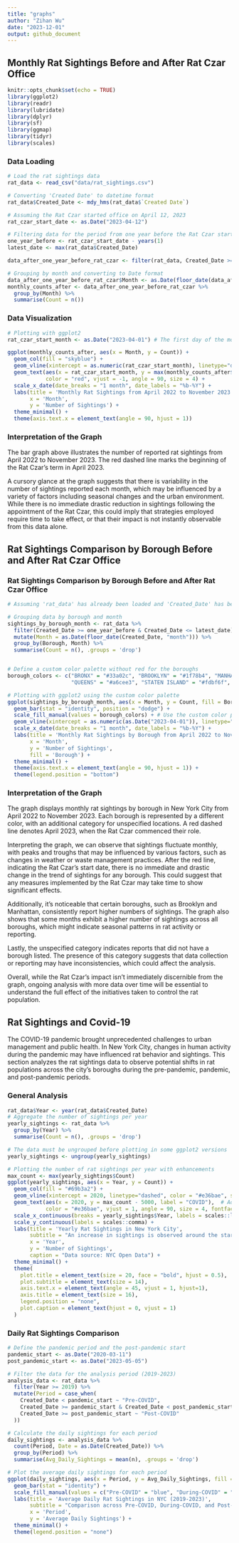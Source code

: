```yaml
---
title: "graphs"
author: "Zihan Wu"
date: "2023-12-01"
output: github_document
---
```


## Monthly Rat Sightings Before and After Rat Czar Office

```r
knitr::opts_chunk$set(echo = TRUE)
library(ggplot2)
library(readr)
library(lubridate)
library(dplyr)
library(sf)
library(ggmap)
library(tidyr)
library(scales)
```

### Data Loading
```r
# Load the rat sightings data
rat_data <- read_csv("data/rat_sightings.csv")

# Converting 'Created Date' to datetime format
rat_data$Created_Date <- mdy_hms(rat_data$`Created Date`)

# Assuming the Rat Czar started office on April 12, 2023
rat_czar_start_date <- as.Date("2023-04-12")

# Filtering data for the period from one year before the Rat Czar started to the latest date in the dataset
one_year_before <- rat_czar_start_date - years(1)
latest_date <- max(rat_data$Created_Date)

data_after_one_year_before_rat_czar <- filter(rat_data, Created_Date >= one_year_before & Created_Date <= latest_date)

# Grouping by month and converting to Date format
data_after_one_year_before_rat_czar$Month <- as.Date(floor_date(data_after_one_year_before_rat_czar$Created_Date, "month"))
monthly_counts_after <- data_after_one_year_before_rat_czar %>%
  group_by(Month) %>%
  summarise(Count = n())
```

### Data Visualization
```r
# Plotting with ggplot2
rat_czar_start_month <- as.Date("2023-04-01") # The first day of the month when Rat Czar started

ggplot(monthly_counts_after, aes(x = Month, y = Count)) +
  geom_col(fill = "skyblue") +
  geom_vline(xintercept = as.numeric(rat_czar_start_month), linetype="dashed", color = "red", size=1.5) +
  geom_text(aes(x = rat_czar_start_month, y = max(monthly_counts_after$Count), label = "Rat Czar Start"), 
            color = "red", vjust = -1, angle = 90, size = 4) +
  scale_x_date(date_breaks = "1 month", date_labels = "%b-%Y") +
  labs(title = 'Monthly Rat Sightings from April 2022 to November 2023',
       x = 'Month',
       y = 'Number of Sightings') +
  theme_minimal() +
  theme(axis.text.x = element_text(angle = 90, hjust = 1))
```

### Interpretation of the Graph
The bar graph above illustrates the number of reported rat sightings from April 2022 to November 2023. The red dashed line marks the beginning of the Rat Czar's term in April 2023.

A cursory glance at the graph suggests that there is variability in the number of sightings reported each month, which may be influenced by a variety of factors including seasonal changes and the urban environment. While there is no immediate drastic reduction in sightings following the appointment of the Rat Czar, this could imply that strategies employed require time to take effect, or that their impact is not instantly observable from this data alone.


## Rat Sightings Comparison by Borough Before and After Rat Czar Office
### Rat Sightings Comparison by Borough Before and After Rat Czar Office
```r

# Assuming 'rat_data' has already been loaded and 'Created_Date' has been processed

# Grouping data by borough and month
sightings_by_borough_month <- rat_data %>%
  filter(Created_Date >= one_year_before & Created_Date <= latest_date) %>%
  mutate(Month = as.Date(floor_date(Created_Date, "month"))) %>%
  group_by(Borough, Month) %>%
  summarise(Count = n(), .groups = 'drop')


# Define a custom color palette without red for the boroughs
borough_colors <- c("BRONX" = "#33a02c", "BROOKLYN" = "#1f78b4", "MANHATTAN" = "#b2df8a",
                    "QUEENS" = "#a6cee3", "STATEN ISLAND" = "#fdbf6f", "Unspecified" = "#cab2d6")

# Plotting with ggplot2 using the custom color palette
ggplot(sightings_by_borough_month, aes(x = Month, y = Count, fill = Borough)) +
  geom_bar(stat = "identity", position = "dodge") +
  scale_fill_manual(values = borough_colors) + # Use the custom color palette
  geom_vline(xintercept = as.numeric(as.Date("2023-04-01")), linetype="dashed", color = "#d62728", size=1.5) + # Red line for Rat Czar start date
  scale_x_date(date_breaks = "1 month", date_labels = "%b-%Y") +
  labs(title = 'Monthly Rat Sightings by Borough from April 2022 to November 2023',
       x = 'Month',
       y = 'Number of Sightings',
       fill = 'Borough') +
  theme_minimal() +
  theme(axis.text.x = element_text(angle = 90, hjust = 1)) +
  theme(legend.position = "bottom")
```

### Interpretation of the Graph
The graph displays monthly rat sightings by borough in New York City from April 2022 to November 2023. Each borough is represented by a different color, with an additional category for unspecified locations. A red dashed line denotes April 2023, when the Rat Czar commenced their role.

Interpreting the graph, we can observe that sightings fluctuate monthly, with peaks and troughs that may be influenced by various factors, such as changes in weather or waste management practices. After the red line, indicating the Rat Czar's start date, there is no immediate and drastic change in the trend of sightings for any borough. This could suggest that any measures implemented by the Rat Czar may take time to show significant effects.

Additionally, it's noticeable that certain boroughs, such as Brooklyn and Manhattan, consistently report higher numbers of sightings. The graph also shows that some months exhibit a higher number of sightings across all boroughs, which might indicate seasonal patterns in rat activity or reporting.

Lastly, the unspecified category indicates reports that did not have a borough listed. The presence of this category suggests that data collection or reporting may have inconsistencies, which could affect the analysis.

Overall, while the Rat Czar's impact isn't immediately discernible from the graph, ongoing analysis with more data over time will be essential to understand the full effect of the initiatives taken to control the rat population.

## Rat Sightings and Covid-19
The COVID-19 pandemic brought unprecedented challenges to urban management and public health. In New York City, changes in human activity during the pandemic may have influenced rat behavior and sightings. This section analyzes the rat sightings data to observe potential shifts in rat populations across the city's boroughs during the pre-pandemic, pandemic, and post-pandemic periods.

### General Analysis

```r
rat_data$Year <- year(rat_data$Created_Date)
# Aggregate the number of sightings per year
yearly_sightings <- rat_data %>%
  group_by(Year) %>%
  summarise(Count = n(), .groups = 'drop')

# The data must be ungrouped before plotting in some ggplot2 versions
yearly_sightings <- ungroup(yearly_sightings)

# Plotting the number of rat sightings per year with enhancements
max_count <- max(yearly_sightings$Count)
ggplot(yearly_sightings, aes(x = Year, y = Count)) +
  geom_col(fill = "#69b3a2") +
  geom_vline(xintercept = 2020, linetype="dashed", color = "#e36bae", size=1.5) +
  geom_text(aes(x = 2020, y = max_count - 5000, label = "COVID"),  # Adjust position here
            color = "#e36bae", vjust = 1, angle = 90, size = 4, fontface = "bold") +
  scale_x_continuous(breaks = yearly_sightings$Year, labels = scales::label_wrap(5)) +
  scale_y_continuous(labels = scales::comma) +
  labs(title = 'Yearly Rat Sightings in New York City',
       subtitle = "An increase in sightings is observed around the start of COVID.",
       x = 'Year',
       y = 'Number of Sightings',
       caption = "Data source: NYC Open Data") +
  theme_minimal() +
  theme(
    plot.title = element_text(size = 20, face = "bold", hjust = 0.5),
    plot.subtitle = element_text(size = 14),
    axis.text.x = element_text(angle = 45, vjust = 1, hjust=1),
    axis.title = element_text(size = 16),
    legend.position = "none",
    plot.caption = element_text(hjust = 0, vjust = 1)
  )
```

### Daily Rat Sightings Comparison

```r
# Define the pandemic period and the post-pandemic start
pandemic_start <- as.Date("2020-03-11")
post_pandemic_start <- as.Date("2023-05-05")

# Filter the data for the analysis period (2019-2023)
analysis_data <- rat_data %>%
  filter(Year >= 2019) %>%
  mutate(Period = case_when(
    Created_Date < pandemic_start ~ "Pre-COVID",
    Created_Date >= pandemic_start & Created_Date < post_pandemic_start ~ "During-COVID",
    Created_Date >= post_pandemic_start ~ "Post-COVID"
  ))

# Calculate the daily sightings for each period
daily_sightings <- analysis_data %>%
  count(Period, Date = as.Date(Created_Date)) %>%
  group_by(Period) %>%
  summarise(Avg_Daily_Sightings = mean(n), .groups = 'drop')

# Plot the average daily sightings for each period
ggplot(daily_sightings, aes(x = Period, y = Avg_Daily_Sightings, fill = Period)) +
  geom_bar(stat = "identity") +
  scale_fill_manual(values = c("Pre-COVID" = "blue", "During-COVID" = "red", "Post-COVID" = "green")) +
  labs(title = 'Average Daily Rat Sightings in NYC (2019-2023)',
       subtitle = "Comparison across Pre-COVID, During-COVID, and Post-COVID Periods",
       x = 'Period',
       y = 'Average Daily Sightings') +
  theme_minimal() +
  theme(legend.position = "none")

```



